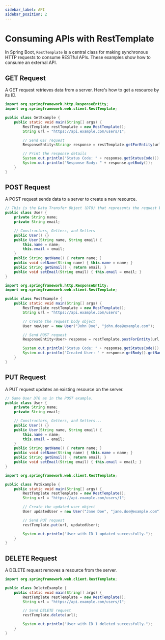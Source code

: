 ```yaml
---
sidebar_label: API
sidebar_position: 2
---
```



# Consuming APIs with RestTemplate

In Spring Boot, `RestTemplate` is a central class for making synchronous HTTP requests to consume RESTful APIs. These examples show how to consume an external API.

## GET Request

A GET request retrieves data from a server. Here's how to get a resource by its ID.

```java
import org.springframework.http.ResponseEntity;
import org.springframework.web.client.RestTemplate;

public class GetExample {
    public static void main(String[] args) {
        RestTemplate restTemplate = new RestTemplate();
        String url = "https://api.example.com/users/1";

        // Send GET request
        ResponseEntity<String> response = restTemplate.getForEntity(url, String.class);

        // Print the response details
        System.out.println("Status Code: " + response.getStatusCode());
        System.out.println("Response Body: " + response.getBody());
    }
}
```

## POST Request

A POST request sends data to a server to create a new resource.

<Tabs>
<TabItem value="dto" label="User DTO">

```java
// This is the Data Transfer Object (DTO) that represents the request body.
public class User {
    private String name;
    private String email;

    // Constructors, Getters, and Setters
    public User() {}
    public User(String name, String email) {
        this.name = name;
        this.email = email;
    }
    public String getName() { return name; }
    public void setName(String name) { this.name = name; }
    public String getEmail() { return email; }
    public void setEmail(String email) { this.email = email; }
}
```

</TabItem>
<TabItem value="consumer" label="Consumer">

```java
import org.springframework.http.ResponseEntity;
import org.springframework.web.client.RestTemplate;

public class PostExample {
    public static void main(String[] args) {
        RestTemplate restTemplate = new RestTemplate();
        String url = "https://api.example.com/users";

        // Create the request body object
        User newUser = new User("John Doe", "john.doe@example.com");

        // Send POST request
        ResponseEntity<User> response = restTemplate.postForEntity(url, newUser, User.class);

        System.out.println("Status Code: " + response.getStatusCode());
        System.out.println("Created User: " + response.getBody().getName());
    }
}
```

</TabItem>
</Tabs>

## PUT Request

A PUT request updates an existing resource on the server.

<Tabs>
<TabItem value="dto" label="User DTO">

```java
// Same User DTO as in the POST example.
public class User {
    private String name;
    private String email;

    // Constructors, Getters, and Setters...
    public User() {}
    public User(String name, String email) {
        this.name = name;
        this.email = email;
    }
    public String getName() { return name; }
    public void setName(String name) { this.name = name; }
    public String getEmail() { return email; }
    public void setEmail(String email) { this.email = email; }
}
```

</TabItem>
<TabItem value="consumer" label="Consumer">

```java
import org.springframework.web.client.RestTemplate;

public class PutExample {
    public static void main(String[] args) {
        RestTemplate restTemplate = new RestTemplate();
        String url = "https://api.example.com/users/1";

        // Create the updated user object
        User updatedUser = new User("Jane Doe", "jane.doe@example.com");

        // Send PUT request
        restTemplate.put(url, updatedUser);

        System.out.println("User with ID 1 updated successfully.");
    }
}
```

</TabItem>
</Tabs>

## DELETE Request

A DELETE request removes a resource from the server.

```java
import org.springframework.web.client.RestTemplate;

public class DeleteExample {
    public static void main(String[] args) {
        RestTemplate restTemplate = new RestTemplate();
        String url = "https://api.example.com/users/1";

        // Send DELETE request
        restTemplate.delete(url);

        System.out.println("User with ID 1 deleted successfully.");
    }
}
```